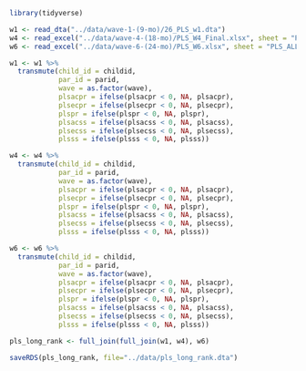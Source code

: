 ```r
library(tidyverse)

w1 <- read_dta("../data/wave-1-(9-mo)/26_PLS_w1.dta")
w4 <- read_excel("../data/wave-4-(18-mo)/PLS_W4_Final.xlsx", sheet = "PLS_ALL_W4")
w6 <- read_excel("../data/wave-6-(24-mo)/PLS_W6.xlsx", sheet = "PLS_ALL_W6")

w1 <- w1 %>%
  transmute(child_id = childid, 
            par_id = parid, 
            wave = as.factor(wave),
            plsacpr = ifelse(plsacpr < 0, NA, plsacpr), 
            plsecpr = ifelse(plsecpr < 0, NA, plsecpr),
            plspr = ifelse(plspr < 0, NA, plspr),
            plsacss = ifelse(plsacss < 0, NA, plsacss),
            plsecss = ifelse(plsecss < 0, NA, plsecss),
            plsss = ifelse(plsss < 0, NA, plsss))

w4 <- w4 %>%
  transmute(child_id = childid, 
            par_id = parid, 
            wave = as.factor(wave),
            plsacpr = ifelse(plsacpr < 0, NA, plsacpr), 
            plsecpr = ifelse(plsecpr < 0, NA, plsecpr),
            plspr = ifelse(plspr < 0, NA, plspr),
            plsacss = ifelse(plsacss < 0, NA, plsacss),
            plsecss = ifelse(plsecss < 0, NA, plsecss),
            plsss = ifelse(plsss < 0, NA, plsss))

w6 <- w6 %>%
  transmute(child_id = childid, 
            par_id = parid, 
            wave = as.factor(wave),
            plsacpr = ifelse(plsacpr < 0, NA, plsacpr), 
            plsecpr = ifelse(plsecpr < 0, NA, plsecpr),
            plspr = ifelse(plspr < 0, NA, plspr),
            plsacss = ifelse(plsacss < 0, NA, plsacss),
            plsecss = ifelse(plsecss < 0, NA, plsecss),
            plsss = ifelse(plsss < 0, NA, plsss))

pls_long_rank <- full_join(full_join(w1, w4), w6)

saveRDS(pls_long_rank, file="../data/pls_long_rank.dta")
```

